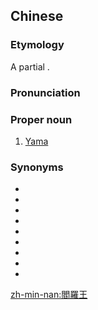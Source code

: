 {{also|阎罗王}}
==Chinese==
{{zh-forms|s=阎罗王|type=21}}

===Etymology===
A partial {{calque|zh|sa|यमराज|nocap=y}}.

===Pronunciation===
{{zh-pron
|m=Yánluó Wáng
|c=jim4 lo4 wong4
|mn=Giâm-lô-ông
|w=3nyi lu hhuaan
|cat=pn
}}

===Proper noun===
{{zh-proper noun}}

# {{lb|zh|Buddhism|Chinese mythology}} [[Yama]] {{gloss|god of the underworld}}

===Synonyms===
* {{zh-l|閻王}}
* {{zh-l|閻羅}}
* {{zh-l|閻王爺}}
* {{zh-l|閻摩}}
* {{zh-l|閻魔}}
* {{zh-l|閻魔王}}
* {{zh-l|閻君}}
* {{zh-l|閻王老子}}
* {{zh-l|琰魔王}}

[[zh-min-nan:閻羅王]]